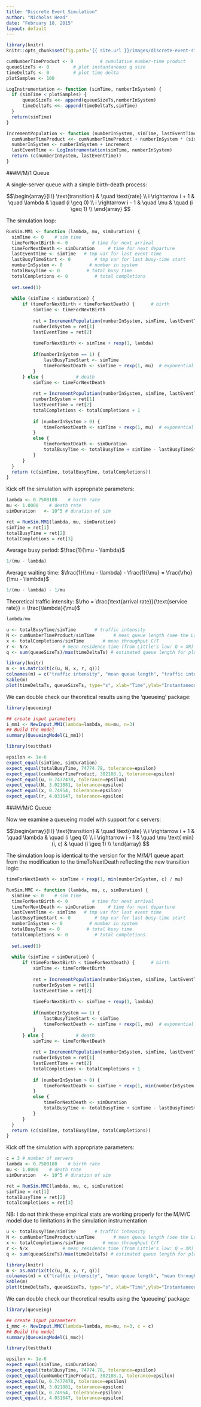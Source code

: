 ```yaml
---
title: "Discrete Event Simulation"
author: "Nicholas Head"
date: "February 18, 2015"
layout: default
---
```


```r
library(knitr)
knitr::opts_chunk$set(fig.path='{{ site.url }}/images/discrete-event-simulation-')
```

```r
cumNumberTimeProduct <- 0          # cumulative number-time product
queueSizeTs <- 0         # plot instantaneous q size
timeDeltaTs <- 0         # plot time delta
plotSamples <- 100

LogInstrumentation <- function (simTime, numberInSystem) {
  if (simTime < plotSamples) { 
      queueSizeTs <<- append(queueSizeTs,numberInSystem)
      timeDeltaTs <<- append(timeDeltaTs,simTime) 
  }
  return(simTime)
}

IncrementPopulation <- function (numberInSystem, simTime, lastEventTime, increment=1) {
  cumNumberTimeProduct <<- cumNumberTimeProduct + numberInSystem * (simTime - lastEventTime)  
  numberInSystem <- numberInSystem + increment
  lastEventTime <- LogInstrumentation(simTime, numberInSystem)
  return (c(numberInSystem, lastEventTime))
}
```

###M/M/1 Queue

A single-server queue with a simple birth-death process:

$$\begin{array}{l l}
    \text{transition} & \quad \text{rate} \\
    i \rightarrow i + 1 & \quad \lambda & \quad  (i \geq 0) \\
    i \rightarrow i - 1 & \quad \mu     & \quad  (i \geq 1) \\
  \end{array} $$

The simulation loop:
```r
RunSim.MM1 <- function (lambda, mu, simDuration) {
  simTime <- 0    # sim time
  timeForNextBirth <- 0         # time for next arrival
  timeForNextDeath <- simDuration     # time for next departure
  lastEventTime <- simTime   # tmp var for last event time
  lastBusyTimeStart <- 0         # tmp var for last busy-time start
  numberInSystem <- 0          # number in system
  totalBusyTime <- 0          # total busy time
  totalCompletions <- 0          # total completions
  
  set.seed(1)
  
  while (simTime < simDuration) {
      if (timeForNextBirth < timeForNextDeath) {      # birth
          simTime <- timeForNextBirth
          
          ret = IncrementPopulation(numberInSystem, simTime, lastEventTime) # instrumentation
          numberInSystem = ret[1]
          lastEventTime = ret[2]
          
          timeForNextBirth <- simTime + rexp(1, lambda)
          
          if(numberInSystem == 1) { 
              lastBusyTimeStart <- simTime
              timeForNextDeath <- simTime + rexp(1, mu)  # exponential  interarrival period
          }
      } else {            # death
          simTime <- timeForNextDeath
          
          ret = IncrementPopulation(numberInSystem, simTime, lastEventTime, -1) # instrumentation
          numberInSystem = ret[1]
          lastEventTime = ret[2]
          totalCompletions <- totalCompletions + 1
          
          if (numberInSystem > 0) { 
              timeForNextDeath <- simTime + rexp(1, mu)  # exponential  service period
          }
          else { 
              timeForNextDeath <- simDuration
              totalBusyTime <- totalBusyTime + simTime - lastBusyTimeStart
          }
      }   
  }
  return (c(simTime, totalBusyTime, totalCompletions))
}
```
Kick off the simulation with appropriate parameters:

```r
lambda <- 0.7500188    # birth rate
mu <- 1.0000    # death rate
simDuration   <- 10^5 # duration of sim

ret = RunSim.MM1(lambda, mu, simDuration)
simTime = ret[1]
totalBusyTime = ret[2]
totalCompletions = ret[3]
```

Average busy period: $\frac{1}{\mu - \lambda}$
```r
1/(mu - lambda)
```

Average waiting time: $\frac{1}{\mu - \lambda} - \frac{1}{\mu} = \frac{\rho}{\mu - \lambda}$
```r
1/(mu - lambda) - 1/mu
```

Theoretical traffic intensity: $\rho = \frac{\text{arrival rate}}{\text{service rate}} = \frac{\lambda}{\mu}$

```r
lambda/mu
```


```r
u <- totalBusyTime/simTime       # traffic intensity
N <- cumNumberTimeProduct/simTime       # mean queue length (see the Load Average notes)
x <- totalCompletions/simTime       # mean throughput C/T
r <- N/x             # mean residence time (from Little's law: Q = XR)
q <- sum(queueSizeTs)/max(timeDeltaTs) # estimated queue length for plot

library(knitr)
m <- as.matrix(t(c(u, N, x, r, q)))
colnames(m) = c("traffic intensity", "mean queue length", "traffic intensity", "mean residence time", "estimated queue length ")
kable(m)
plot(timeDeltaTs, queueSizeTs, type="s", xlab="Time",ylab="Instantaneous queue length",main="M/M/1 Simulation")

```

We can double check our theoretical results using the 'queueing' package:
```r
library(queueing)

## create input parameters
i_mm1 <- NewInput.MM1(lambda=lambda, mu=mu, n=3)
## Build the model
summary(QueueingModel(i_mm1))
```


```r
library(testthat)

epsilon <- 1e-6
expect_equal(simTime, simDuration) 
expect_equal(totalBusyTime, 74774.78, tolerance=epsilon)
expect_equal(cumNumberTimeProduct, 302188.1, tolerance=epsilon)
expect_equal(u, 0.7477478, tolerance=epsilon)
expect_equal(N, 3.021881, tolerance=epsilon)
expect_equal(x, 0.74954, tolerance=epsilon)
expect_equal(r, 4.031647, tolerance=epsilon)
```


###M/M/C Queue

Now we examine a queueing model with support for $c$ servers:

$$\begin{array}{l l}
    \text{transition} & \quad \text{rate} \\
    i \rightarrow i + 1 & \quad \lambda & \quad  (i \geq 0) \\
    i \rightarrow i - 1 & \quad \mu \text{ min} (i, c)     & \quad  (i \geq 1) \\
  \end{array} $$

The simulation loop is identical to the version for the M/M/1 queue apart from the modification to the timeToNextDeath reflecting the new transition logic:

```r
timeForNextDeath <- simTime + rexp(1, min(numberInSystem, c) / mu)
```

```r
RunSim.MMC <- function (lambda, mu, c, simDuration) {
  simTime <- 0    # sim time
  timeForNextBirth <- 0         # time for next arrival
  timeForNextDeath <- simDuration     # time for next departure
  lastEventTime <- simTime   # tmp var for last event time
  lastBusyTimeStart <- 0         # tmp var for last busy-time start
  numberInSystem <- 0          # number in system
  totalBusyTime <- 0          # total busy time
  totalCompletions <- 0          # total completions
  
  set.seed(1)
  
  while (simTime < simDuration) {
      if (timeForNextBirth < timeForNextDeath) {      # birth
          simTime <- timeForNextBirth
          
          ret = IncrementPopulation(numberInSystem, simTime, lastEventTime) # instrumentation
          numberInSystem = ret[1]
          lastEventTime = ret[2]
          
          timeForNextBirth <- simTime + rexp(1, lambda)
          
          if(numberInSystem == 1) { 
              lastBusyTimeStart <- simTime
              timeForNextDeath <- simTime + rexp(1, mu)  # exponential  interarrival period
          }
      } else {            # death
          simTime <- timeForNextDeath
          
          ret = IncrementPopulation(numberInSystem, simTime, lastEventTime, -1) # instrumentation
          numberInSystem = ret[1]
          lastEventTime = ret[2]
          totalCompletions <- totalCompletions + 1
          
          if (numberInSystem > 0) { 
              timeForNextDeath <- simTime + rexp(1, min(numberInSystem, c) * mu)  # exponential  service period
          }
          else { 
              timeForNextDeath <- simDuration
              totalBusyTime <- totalBusyTime + simTime - lastBusyTimeStart
          }
      }   
  }
  return (c(simTime, totalBusyTime, totalCompletions))
}
```
Kick off the simulation with appropriate parameters:

```r
c = 3 # number of servers
lambda <- 0.7500188    # birth rate
mu <- 1.0000    # death rate
simDuration   <- 10^5 # duration of sim

ret = RunSim.MMC(lambda, mu, c, simDuration)
simTime = ret[1]
totalBusyTime = ret[2]
totalCompletions = ret[3]
```

NB: I do not think these empirical stats are working properly for the M/M/C model due to limitations in the simulation instrumentation

```r
u <- totalBusyTime/simTime       # traffic intensity
N <- cumNumberTimeProduct/simTime       # mean queue length (see the Load Average notes)
x <- totalCompletions/simTime       # mean throughput C/T
r <- N/x             # mean residence time (from Little's law: Q = XR)
q <- sum(queueSizeTs)/max(timeDeltaTs) # estimated queue length for plot

library(knitr)
m <- as.matrix(t(c(u, N, x, r, q)))
colnames(m) = c("traffic intensity", "mean queue length", "mean throughput C/T", "mean residence time", "estimated queue length ")
kable(m)
plot(timeDeltaTs, queueSizeTs, type="s", xlab="Time",ylab="Instantaneous queue length",main="M/M/C Simulation")

```

We can double check our theoretical results using the 'queueing' package:
```r
library(queueing)

## create input parameters
i_mmc <- NewInput.MMC(lambda=lambda, mu=mu, n=3, c = c)
## Build the model
summary(QueueingModel(i_mmc))
```


```r
library(testthat)

epsilon <- 1e-6
expect_equal(simTime, simDuration) 
expect_equal(totalBusyTime, 74774.78, tolerance=epsilon)
expect_equal(cumNumberTimeProduct, 302188.1, tolerance=epsilon)
expect_equal(u, 0.7477478, tolerance=epsilon)
expect_equal(N, 3.021881, tolerance=epsilon)
expect_equal(x, 0.74954, tolerance=epsilon)
expect_equal(r, 4.031647, tolerance=epsilon)
```
